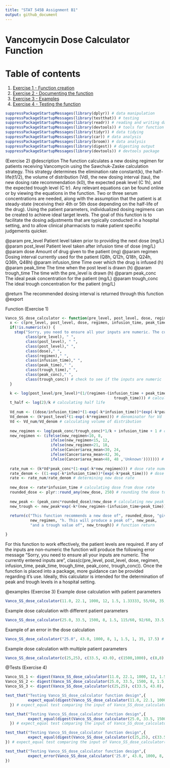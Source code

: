 ```yaml
---
title: "STAT 545B Assignment B1"
output: github_document
---
```

# Vancomycin Dose Calculator Function

# Table of contents
1. [Exercise 1 - Function creation](#Exercise 1)
2. [Exercise 2 - Documenting the function](#Exercise 2)
3. [Exercise 3 - Examples](#Exercise 3)
4. [Exercise 4 - Testing the function](#Exercise 4)

```r
suppressPackageStartupMessages(library(dplyr)) # data manipulation
suppressPackageStartupMessages(library(testthat)) # testing
suppressPackageStartupMessages(library(readr)) # reading and writing data
suppressPackageStartupMessages(library(devtools)) # tools for function
suppressPackageStartupMessages(library(tidyr)) # data tidying
suppressPackageStartupMessages(library(car)) # data analysis
suppressPackageStartupMessages(library(broom)) # data analysis
suppressPackageStartupMessages(library(digest)) # digesting output
suppressPackageStartupMessages(library(devtools)) # devtools package
```


<a name="Exercise 2"></a>

(Exercise 2)
@description The function calculates a new dosing regimen for patients receiving Vancomycin using the Sawchuk-Zaske calculation strategy. This strategy determines the elimination rate constant(k), the half-life(t1/2), the volume of distribution (Vd), the new dosing interval (tau), the new dosing rate recommendation (k0), the expected peak level (C 1h), and the expected trough level (C tr). Any relevant equations can be found online or by viewing the equations in the function. Two or three serum concentrations are needed, along with the assumption that the patient is at steady-state (receiving their 4th or 5th dose depending on the half-life of the drug). Using the patient parameters, individualized dosing regimens can be created to achieve ideal target levels. The goal of this function is to facilitate the dosing adjustments that are typically conducted in a hospital setting, and to allow clinical pharmacists to make patient specific judgements quicker. 

@param pre_level Patient level taken prior to providing the next dose (mg/L)
@param post_level Patient level taken after infusion time of dose (mg/L)
@param dose Amount of drug given to the patient (mg)
@param regimen Dosing interval currently used for the patient (Q8h, Q12h, Q18h, Q24h, Q36h, Q48h)
@param infusion_time Time over which the drug is infused (h)
@param peak_time The time when the post level is drawn (h)
@param trough_time The time with the pre_level is drawn (h)
@param peak_conc The ideal peak concentration for the patient (mg/L)
@param trough_conc The ideal trough concentration for the patient (mg/L)

@return The recommended dosing interval is returned through this function 
@export 

<a name="Exercise 1"></a>

Function (Exercise 1)
```r
Vanco_SS_dose_calculator <- function(pre_level, post_level, dose, regimen, infusion_time, peak_time, trough_time, peak_conc, trough_conc) {
  x <- c(pre_level, post_level, dose, regimen, infusion_time, peak_time, trough_time, peak_conc, trough_conc) # storing inputs
  if(!is.numeric(x)) {
    stop("Sorry, you need to ensure all your inputs are numeric. The currently entered inputs are ", 
         class(pre_level), " ", 
         class(post_level), " ", 
         class(post_level)," ", 
         class(dose)," ", 
         class(regimen)," ", 
         class(infusion_time)," ",
         class(peak_time)," ", 
         class(trough_time)," ", 
         class(peak_conc)," ", 
         class(trough_conc)) # check to see if the inputs are numeric
  }

  k <- log(post_level/pre_level)*(1/(regimen-(infusion_time + peak_time + 
                                                trough_time))) # calculating elimination rate constant
  t_half <- log(2)/k # calculating half life
  
  Vd_num <- ((dose/infusion_time)*(1-exp(-k*infusion_time))*(exp(-k*peak_time))) # numerator for Vd
  Vd_denom <- (k*post_level*(1-exp(-k*regimen))) # denominator for Vd
  Vd <- Vd_num/Vd_denom # calculating volume of distribution
  
  new_regimen <- log(peak_conc/trough_conc)*1/k + infusion_time + 1 # calculating new regimen
  new_regimen <- (ifelse(new_regimen<10, 8,
                    ifelse(new_regimen<15, 12,
                    ifelse(new_regimen<21, 18, 
                    ifelse(Cancer$area_mean<30, 24, 
                    ifelse(Cancer$area_mean<42, 36,
                    ifelse(Cancer$area_mean<48, 48 ,'Unknown'))))))) # rounding regimen to appropriate time
  
  rate_num <- (k*Vd*peak_conc*(1-exp(-k*new_regimen))) # dose rate numerator
  rate_denom <- ((1-exp(-k*infusion_time))*(exp(-k*peak_time))) # dose rate denominator
  rate <- rate_num/rate_denom # determining new dose rate
  
  new_dose <- rate*infusion_time # calculating dose from dose rate
  rounded_dose <- plyr::round_any(new_dose, 250) # rounding the dose to nearest available formulation
  
  new_peak <- (peak_conc*rounded_dose)/new_dose # calculating new peak level
  new_trough <- new_peak*exp(-k*(new_regimen-(infusion_time+peak_time))) # calculating new trough level
  
  return(c("This function recommends a new dose of", rounded_dose, "given over Q",
           new_regimen, "h. This will produce a peak of", new_peak,
           "and a trough value of", new_trough)) # function return

}
```

<p>For this function to work effectively, the patient levels are required. If any of the inputs are non-numeric the function will produce the following error message "Sorry, you need to ensure all your inputs are numeric. The currently entered inputs are ", class(c(pre_level, post_level, dose, regimen, infusion_time, peak_time, trough_time, peak_conc, trough_conc)). Once the function is placed into a package, more guidance can be provided regarding it's use. Ideally, this calculator is intended for the determination of peak and trough levels in a hospital setting.</p>

<a name="Exercise 3"></a>

@examples (Exercise 3)
Example dose calculation with patient parameters
```r
Vanco_SS_dose_calculator(11.0, 22.1, 1000, 12, 1.5, 1.33333, 55/60, 35, 17.5) # Should be "This function recommends a new dose of", 1500,"given over Q",12,"h",". This will produce a peak of", 33.15,"and a trough value of", 15.2692370301831
```

Example dose calculation with different patient parameters
```r
Vanco_SS_dose_calculator(25.0, 33.5, 1500, 8, 1.5, 115/60, 92/60, 33.5, 17.5) # Should be "This function recommends a new dose of", 1500,"given over Q",8,"h",". This will produce a peak of", 33.5,"and a trough value of", 21.5794478677179
```

Example of an error in the dose calculation
```r
Vanco_SS_dose_calculator("25.0", 43.0, 1000, 8, 1, 1.5, 1, 35, 17.5) # Should be "This function recommends a new dose of", 750,"given over Q",8,"h",". This will produce a peak of", 32.25,"and a trough value of", 16.6211709853472
```

Example dose calculation with multiple patient parameters
```r
Vanco_SS_dose_calculator(c(25,25), c(33.5, 43.0), c(1500,1000), c(8,8), c(1.5,1), c(115/60,1.5), c(92/60, 1), c(33.5,35), c(17.5:17.5)) # Should be "This function recommends a new dose of", 1500, 750,"given over Q",8,8,"h",". This will produce a peak of", 33.5, 32.25,"and a trough value of", 21.5794478677179, 16.6211709853472
```

<a name="Exercise 4"></a>

@Tests (Exercise 4)
```r
Vanco_SS_1 <- digest(Vanco_SS_dose_calculator(11.0, 22.1, 1000, 12, 1.5, 1.33333, 55/60, 35, 17.5)) # digesting the Vanco_SS_dose_calculator input
Vanco_SS_2 <- digest(Vanco_SS_dose_calculator(25.0, 33.5, 1500, 8, 1.5, 115/60, 92/60, 33.5, 17.5)) # digesting the Vanco_SS_dose_calculator input
Vanco_SS_3 <- digest(Vanco_SS_dose_calculator(c(25,25), c(33.5, 43.0), c(1500,1000), c(8,8), c(1.5,1), c(115/60,1.5), c(92/60, 1), c(33.5,35), c(17.5:17.5))) # digesting the Vanco_SS_dose_calculator input
```

```r
test_that("Testing Vanco_SS_dose_calculator function design",{ 
          expect_equal(digest(Vanco_SS_dose_calculator(11.0, 22.1, 1000, 12, 1.5, 1.33333, 55/60, 35, 17.5)), Vanco_SS_1)
  }) # expect_equal test comparing the input of Vanco_SS_dose_calculator(11.0, 22.1, 1000, 12, 1.5, 1.33333, 55/60, 35, 17.5) to the digested input
```

```r
test_that("Testing Vanco_SS_dose_calculator function design",{ 
          expect_equal(digest(Vanco_SS_dose_calculator(25.0, 33.5, 1500, 8, 1.5, 115/60, 92/60, 33.5, 17.5)), Vanco_SS_2)
  }) # expect_equal test comparing the input of Vanco_SS_dose_calculator(25.0, 33.5, 1500, 8, 1.5, 115/60, 92/60, 33.5, 17.5) to the digested input
```

```r
test_that("Testing Vanco_SS_dose_calculator function design",{ 
          expect_equal(digest(Vanco_SS_dose_calculator(c(25,25), c(33.5, 43.0), c(1500,1000), c(8,8), c(1.5,1), c(115/60,1.5), c(92/60, 1), c(33.5,35), c(17.5:17.5))), Vanco_SS_3)
}) # expect_equal test comparing the input of Vanco_SS_dose_calculator(c(25,25), c(33.5, 43.0), c(1500,1000), c(8,8), c(1.5,1), c(115/60,1.5), c(92/60, 1), c(33.5,35), c(17.5:17.5)) to the digested input
```

```r
test_that("Testing Vanco_SS_dose_calculator function design",{
          expect_error(Vanco_SS_dose_calculator('25.0', 43.0, 1000, 8, 1, 1.5, 1, 35, 17.5), "Sorry, you need to ensure all your inputs are numeric. The currently entered inputs are character numeric numeric numeric numeric numeric numeric numeric numeric numeric") # expect_error test comparing the input error to the predicted error
})
```



